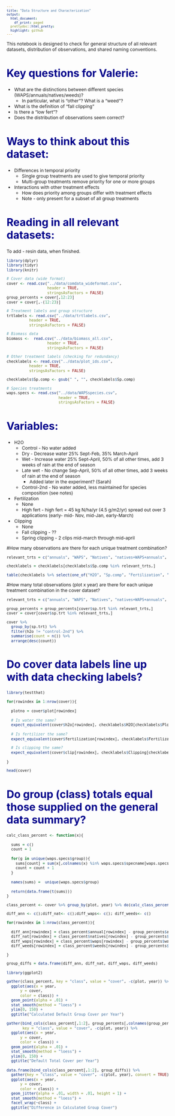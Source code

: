 ```yaml
---
title: "Data Structure and Characterization"
output:
  html_document:
    df_print: paged
  prettydoc::html_pretty:
  highlight: github
---
```


<style type="text/css">

body{ /* Normal  */
      font-size: 12px;
}
td {  /* Table  */
  font-size: 12px;
}
h1.title {
  font-size: 38px;
  color: DarkRed;
}
h1 { /* Header 1 */
  font-size: 28px;
  color: DarkBlue;
}
h2 { /* Header 2 */
    font-size: 22px;
  color: DarkBlue;
}
h3 { /* Header 3 */
  font-size: 18px;
  font-family: "Times New Roman", Times, serif;
  color: DarkBlue;
}
code.r{ /* Code block */
    font-size: 10px;
}
pre { /* Code block - determines code spacing between lines */
    font-size: 10px;
}
</style>

This notebook is designed to check for general structure of all relevant datasets, distribution of observations, and shared naming conventions. 

# Key questions for Valerie:

* What are the distinctions between different species (WAPS/annuals/natives/weeds)?
  * In particular, what is "other"? What is a "weed"?
* What is the definition of "fall clipping"
* Is there a "low fert"?
* Does the distribution of observations seem correct?

# Ways to think about this dataset:

* Differences in temporal priority
  * Single group treatments are used to give temporal priority
  * Multi-group treatments remove priority for one or more groups
* Interactions with other treatment effects
  * How does priority among groups differ with treatment effects
  * Note - only present for a subset of all group treatments

# Reading in all relevant datasets:

To add - resin data, when finished.

```r
library(dplyr)
library(tidyr)
library(knitr)

# Cover data (wide format)
cover <- read.csv("../data/comdata_wideformat.csv", 
                  header = TRUE, 
                  stringsAsFactors = FALSE)
group_percents = cover[,12:23]
cover = cover[,-(12:23)]

# Treatment labels and group structure
trtlabels <- read.csv("../data/trtlabels.csv",
          header = TRUE,
          stringsAsFactors = FALSE)

# Biomass data
biomass <-  read.csv("../data/biomass_all.csv", 
                  header = TRUE, 
                  stringsAsFactors = FALSE)

# Other treatment labels (checking for redundancy)
checklabels <- read.csv("../data/plot_ids.csv",
          header = TRUE,
          stringsAsFactors = FALSE)

checklabels$Sp.comp <- gsub(" ", "", checklabels$Sp.comp)

# Species treatments
waps.specs <- read.csv("../data/WAPSspecies.csv",
                       header = TRUE,
                       stringsAsFactors = FALSE)
```


# Variables:

* H2O
    * Control - No water added
    * Dry - Decrease water 25% Sept-Feb, 35% March-April
    * Wet - Increase water 25% Sept-April, 50% of all other times, add 3 weeks of rain at the end of season
    * Late wet - No change Sep-April, 50% of all other times, add 3 weeks of rain at the end of season
      * Added later in the experiment? (Sarah)
    * Control-2nd - No water added, less maintained for species composition (see notes)

* Fertilization
    * None
    * High fert - high fert = 45 kg N/ha/yr (4.5 g/m2/yr) spread out over 3 applications (early- mid- Nov, mid-Jan, early-March)

* Clipping
    * None
    * Fall clipping - ??
    * Spring clipping - 2 clips mid-march through mid-april

#How many observations are there for each unique treatment combination?

```r
relevant_trts = c("annuals", "WAPS", "Natives", "natives+WAPS+annuals", "annuals+natives", "WAPS+annuals", "WAPS+natives")

checklabels = checklabels[checklabels$Sp.comp %in% relevant_trts,]

table(checklabels %>% select(one_of("H2O", "Sp.comp", "Fertilization", "Clipping")))
```

#How many total observations (plot x year) are there for each unique treatment combination in the cover dataset?

```r
relevant_trts = c("annuals", "WAPS", "Natives", "natives+WAPS+annuals", "annuals+natives", "WAPS+annuals", "WAPS+natives")

group_percents = group_percents[cover$sp.trt %in% relevant_trts,]
cover = cover[cover$sp.trt %in% relevant_trts,]

cover %>% 
  group_by(sp.trt) %>% 
  filter(h2o != "control-2nd") %>%
  summarise(count = n()) %>%
  arrange(desc(count))
```

# Do cover data labels line up with data checking labels?

```r
library(testthat)

for(rowindex in 1:nrow(cover)){
  
  plotno = cover$plot[rowindex]
  
  # Is water the same?
  expect_equivalent(cover$h2o[rowindex], checklabels$H2O[checklabels$Plot.. == plotno])
  
  # Is fertilizer the same?
  expect_equivalent(cover$fertilization[rowindex], checklabels$Fertilization[checklabels$Plot.. == plotno])

  # Is clipping the same?
  expect_equivalent(cover$clip[rowindex], checklabels$Clipping[checklabels$Plot.. == plotno])
  
}

head(cover)
```

# Do group (class) totals equal those supplied on the general data summary? 

```r
calc_class_percent <- function(x){
  
  sums = c()
  count = 1
  
  for(g in unique(waps.specs$group)){
    sums[count] = sum(x[,colnames(x) %in% waps.specs$specname[waps.specs$group == g]])
    count = count + 1
  }
  
  names(sums) =  unique(waps.specs$group)
  
  return(data.frame(t(sums)))
}

class_percent <- cover %>% group_by(plot, year) %>% do(calc_class_percent(.))

diff_ann <- c();diff_nat<- c();diff_waps<- c(); diff_weeds<- c()

for(rowindex in 1:nrow(class_percent)){
  
  diff_ann[rowindex] = class_percent$annual[rowindex] - group_percents$annuals[rowindex]
  diff_nat[rowindex] = class_percent$natives[rowindex] - group_percents$natives[rowindex]
  diff_waps[rowindex] = class_percent$waps[rowindex] - group_percents$waps[rowindex]
  diff_weeds[rowindex] = class_percent$weeds[rowindex] - group_percents$weeds[rowindex]

}

group_diffs = data.frame(diff_ann, diff_nat, diff_waps, diff_weeds)

```

```r
library(ggplot2)

gather(class_percent, key = "class", value = "cover", -c(plot, year)) %>%
  ggplot(aes(x = year,
      y = cover,
      color = class)) +
  geom_point(alpha = .01) +
  stat_smooth(method = "loess") +
  ylim(0, 150) +
  ggtitle("Calculated Default Group Cover per Year")
```
```r

gather(bind_cols(class_percent[,1:2], group_percents[,colnames(group_percents) %in% c("annuals", "natives", "waps", "weeds", "other")]), 
       key = "class", value = "cover", -c(plot, year)) %>%
  ggplot(aes(x = year,
      y = cover,
      color = class)) +
  geom_point(alpha = .01) +
  stat_smooth(method = "loess") +
  ylim(0, 150) +
  ggtitle("Default Total Cover per Year")
```

```r
data.frame(bind_cols(class_percent[,1:2], group_diffs)) %>%
  gather(key = "class", value = "cover", -c(plot, year), convert = TRUE) %>%
  ggplot(aes(x = year,
      y = cover,
      color = class)) +
  geom_jitter(alpha = .01, width = .01, height = 1) +
  stat_smooth(method = "loess") +
  facet_wrap(~class) +
  ggtitle("Difference in Calculated Group Cover")
```

